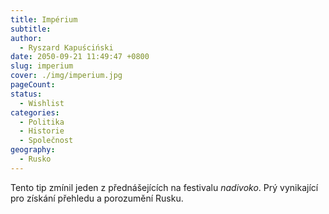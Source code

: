 ```yaml
---
title: Impérium
subtitle:
author:
  - Ryszard Kapuściński
date: 2050-09-21 11:49:47 +0800
slug: imperium
cover: ./img/imperium.jpg
pageCount:
status:
  - Wishlist
categories:
  - Politika
  - Historie
  - Společnost
geography:
  - Rusko
---
```


Tento tip zmínil jeden z přednášejících na festivalu _nadivoko_. Prý vynikající pro získání přehledu a porozumění Rusku.

